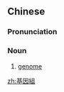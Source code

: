 {{also|基因组}}
==Chinese==
{{zh-forms|s=基因组|type=21}}

===Pronunciation===
{{zh-pron
|m=jīyīnzǔ
|mn=
|c=
|cat=n
}}

===Noun===
{{zh-noun}}

# [[genome]]

[[zh:基因組]]